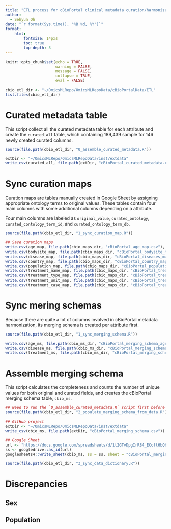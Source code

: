 ```yaml
---
title: "ETL process for cBioPortal clinical metadata curation/harmonization"
author:
  - Sehyun Oh
date: "`r format(Sys.time(), '%B %d, %Y')`"
format:
    html:
        fontsize: 14pxs
        toc: true
        top-depth: 3
---
```


```r
knitr::opts_chunk$set(echo = TRUE, 
                      warning = FALSE,
                      message = FALSE,
                      collapse = TRUE,
                      eval = FALSE)
```


```r
cbio_etl_dir <- "~/OmicsMLRepo/OmicsMLRepoData/cBioPortalData/ETL"
list.files(cbio_etl_dir)
```


# Curated metadata table
This script collect all the curated metadata table for each attribute and 
create the `curated_all` table, which containing 189,439 sample for 146 newly
created curated columns.

```r
source(file.path(cbio_etl_dir, "0_assemble_curated_metadata.R"))
```

```r
extDir <- "~/OmicsMLRepo/OmicsMLRepoData/inst/extdata"
write_csv(curated_all, file.path(extDir, "cBioPortal_curated_metadata.csv")) ## 189439 x 146
```


# Sync curation maps
Curation maps are tables manually created in Google Sheet by assigning 
appropriate ontology terms to original values. These tables contain four 
main columns with some additional columns depending on a attribute.

Four main columns are labeled as `original_value`, `curated_ontology`,
`curated_contology_term_id`, and `curated_ontology_term_db`.

```r
source(file.path(cbio_etl_dir, "1_sync_curation_map.R"))
```

```r
## Save curation maps
write.csv(age_map, file.path(cbio_maps_dir, "cBioPortal_age_map.csv"), row.names = FALSE)
write.csv(bodysite_map, file.path(cbio_maps_dir, "cBioPortal_bodysite_map.csv"), row.names = FALSE)
write.csv(disease_map, file.path(cbio_maps_dir, "cBioPortal_diseases_map.csv"), row.names = FALSE)
write.csv(country_map, file.path(cbio_maps_dir, "cBioPortal_country_map.csv"), row.names = FALSE)
write.csv(population_map, file.path(cbio_maps_dir, "cBioPortal_population_map.csv"), row.names = FALSE)
write.csv(treatment_name_map, file.path(cbio_maps_dir, "cBioPortal_treatment_name_map.csv"), row.names = FALSE)
write.csv(treatment_type_map, file.path(cbio_maps_dir, "cBioPortal_treatment_type_map.csv"), row.names = FALSE)
write.csv(treatment_unit_map, file.path(cbio_maps_dir, "cBioPortal_treatment_unit_map.csv"), row.names = FALSE)
write.csv(treatment_case_map, file.path(cbio_maps_dir, "cBioPortal_treatment_case_map.csv"), row.names = FALSE)
```


# Sync mering schemas
Because there are quite a lot of columns involved in cBioPortal metadata 
harmonization, its merging schema is created per attribute first. 
```r
source(file.path(cbio_etl_dir, "1_sync_merging_schema.R"))
```

```r
write.csv(age_ms, file.path(cbio_ms_dir, "cBioPortal_merging_schema_age.csv"), row.names = FALSE)
write.csv(disease_ms, file.path(cbio_ms_dir, "cBioPortal_merging_schema_disease.csv"), row.names = FALSE)
write.csv(treatment_ms, file.path(cbio_ms_dir, "cBioPortal_merging_schema_treatment.csv"), row.names = FALSE)
```


# Assemble merging schema
This script calculates the completeness and counts the number of unique 
values for both original and curated fields, and creates the cBioPortal 
merging schema table, `cbio_ms`.

```r
## Need to run the `0_assemble_curated_metadata.R` script first before running this
source(file.path(cbio_etl_dir, "2_populate_merging_schema_from_data.R"))
```

```r
## GitHub project
extDir <- "~/OmicsMLRepo/OmicsMLRepoData/inst/extdata"
write_csv(cbio_ms, file.path(extDir, "cBioPortal_merging_schema.csv"))

## Google Sheet
url <- "https://docs.google.com/spreadsheets/d/1t2GTvDpgIrR84_ECoft6bQbb2qUr9RoeFtLZWM-ZRDI/edit?usp=sharing"
ss <- googledrive::as_id(url)
googlesheets4::write_sheet(cbio_ms, ss = ss, sheet = "cBioPortal_merging_schema")
```




```r
source(file.path(cbio_etl_dir, "3_sync_data_dictionary.R"))
```






# Discrepancies
## Sex
## Population